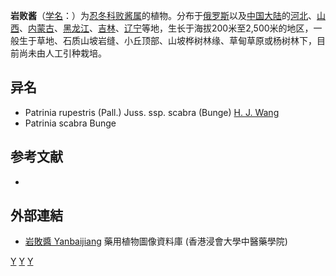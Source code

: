 {{Speciesbox 
| genus = Patrinia
| species = rupestris
| authority = (Pall.) Juss.
| subdivision_ranks =[[亚种|亚种]]
| subdivision =
* 岩败酱 ''P. r.'' subsp. ''rupestris''
* [[糙叶败酱|糙叶败酱]] ''P. r.'' subsp. ''scabra''
}}

'''岩败酱'''（[[学名|学名]]：{{lang|la|''Patrinia rupestris''}}）为[[忍冬科|忍冬科]][[败酱属|败酱属]]的植物。分布于[[俄罗斯|俄罗斯]]以及[[中国大陆|中国大陆]]的[[河北|河北]]、[[山西|山西]]、[[内蒙古|内蒙古]]、[[黑龙江|黑龙江]]、[[吉林|吉林]]、[[辽宁|辽宁]]等地，生长于海拔200米至2,500米的地区，一般生于草地、石质山坡岩缝、小丘顶部、山坡桦树林缘、草甸草原或杨树林下，目前尚未由人工引种栽培。

== 异名 ==
* Patrinia rupestris (Pall.) Juss. ssp. scabra (Bunge) [[王汉津|H. J. Wang]]
* Patrinia scabra Bunge

== 参考文献 ==
<div class="references-small">
* {{cite web| url =http://www.bioinfo.cn/db05/KmzwSpecies.php?action=view&id=23585| title =岩败酱（原亚种）| work =《中国高等植物数据库全库》| publisher =中国科学院微生物研究所| author =昆明植物研究所| accessdate =2009-02-25| deadurl =yes| archiveurl =https://web.archive.org/web/20160305065313/http://www.bioinfo.cn/db05/KmzwSpecies.php?action=view&id=23585| archivedate =2016-03-05}}
</div>

==外部連結==		
* [http://libproject.hkbu.edu.hk/was40/detail?lang=ch&channelid=1288&searchword=herb_id=D01076 岩敗醬 Yanbaijiang] {{Wayback|url=http://libproject.hkbu.edu.hk/was40/detail?lang=ch&channelid=1288&searchword=herb_id=D01076 |date=20160304104218 }} 藥用植物圖像資料庫 (香港浸會大學中醫藥學院) {{zh-hant}}{{en}}
{{Taxonbar|from=Q11049821}}

[[Category:败酱属|Y]]
[[Category:俄羅斯植物|Y]]
[[Category:中国植物|Y]]